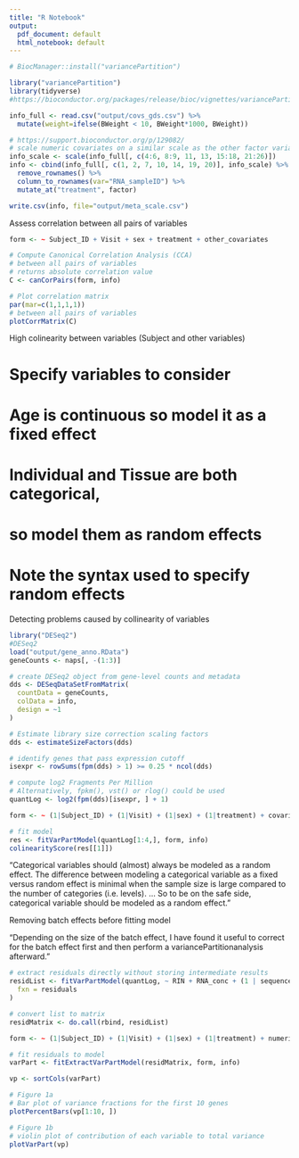 ```yaml
---
title: "R Notebook"
output:
  pdf_document: default
  html_notebook: default
---
```


```r
# BiocManager::install("variancePartition")
```


```r
library("variancePartition")
library(tidyverse)
#https://bioconductor.org/packages/release/bioc/vignettes/variancePartition/inst/doc/variancePartition.html

info_full <- read.csv("output/covs_gds.csv") %>% 
  mutate(weight=ifelse(BWeight < 10, BWeight*1000, BWeight)) 

# https://support.bioconductor.org/p/129082/
# scale numeric covariates on a similar scale as the other factor variables
info_scale <- scale(info_full[, c(4:6, 8:9, 11, 13, 15:18, 21:26)])
info <- cbind(info_full[, c(1, 2, 7, 10, 14, 19, 20)], info_scale) %>% 
  remove_rownames() %>% 
  column_to_rownames(var="RNA_sampleID") %>% 
  mutate_at("treatment", factor)

write.csv(info, file="output/meta_scale.csv")
```

Assess correlation between all pairs of variables
```r
form <- ~ Subject_ID + Visit + sex + treatment + other_covariates

# Compute Canonical Correlation Analysis (CCA)
# between all pairs of variables
# returns absolute correlation value
C <- canCorPairs(form, info)

# Plot correlation matrix
par(mar=c(1,1,1,1))
# between all pairs of variables
plotCorrMatrix(C)
```
High colinearity between variables (Subject and other variables)

# Specify variables to consider
# Age is continuous so model it as a fixed effect
# Individual and Tissue are both categorical,
# so model them as random effects
# Note the syntax used to specify random effects

Detecting problems caused by collinearity of variables
```r
library("DESeq2")
#DESeq2
load("output/gene_anno.RData") 
geneCounts <- naps[, -(1:3)]

# create DESeq2 object from gene-level counts and metadata
dds <- DESeqDataSetFromMatrix(
  countData = geneCounts,
  colData = info,
  design = ~1
)

# Estimate library size correction scaling factors
dds <- estimateSizeFactors(dds)

# identify genes that pass expression cutoff
isexpr <- rowSums(fpm(dds) > 1) >= 0.25 * ncol(dds)

# compute log2 Fragments Per Million
# Alternatively, fpkm(), vst() or rlog() could be used
quantLog <- log2(fpm(dds)[isexpr, ] + 1)

form <- ~ (1|Subject_ID) + (1|Visit) + (1|sex) + (1|treatment) + covariates

# fit model
res <- fitVarPartModel(quantLog[1:4,], form, info)
colinearityScore(res[[1]])
```


"Categorical variables should (almost) always be modeled as a random effect. The difference between modeling a categorical variable as a fixed versus random effect is minimal when the sample size is large compared to the number of categories (i.e. levels). ... So to be on the safe side, categorical variable should be modeled as a random effect."


Removing batch effects before fitting model

"Depending on the size of the batch effect, I have found it useful to correct for the batch effect first and then perform a variancePartitionanalysis afterward."
```r
# extract residuals directly without storing intermediate results
residList <- fitVarPartModel(quantLog, ~ RIN + RNA_conc + (1 | sequence_pool), info,
  fxn = residuals
)

# convert list to matrix
residMatrix <- do.call(rbind, residList)

form <- ~ (1|Subject_ID) + (1|Visit) + (1|sex) + (1|treatment) + numeric_variables

# fit residuals to model
varPart <- fitExtractVarPartModel(residMatrix, form, info)

vp <- sortCols(varPart)

# Figure 1a
# Bar plot of variance fractions for the first 10 genes
plotPercentBars(vp[1:10, ])
```


```r
# Figure 1b
# violin plot of contribution of each variable to total variance
plotVarPart(vp)
```

